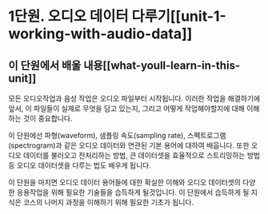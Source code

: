 # 1단원. 오디오 데이터 다루기[[unit-1-working-with-audio-data]]

## 이 단원에서 배울 내용[[what-youll-learn-in-this-unit]]

모든 오디오작업과 음성 작업은 오디오 파일부터 시작됩니다. 이러한 작업을 해결하기에 앞서, 이 파일들이 실제로 무엇을 담고 있는지, 그리고 어떻게 작업해야할지에 대해 이해하는 것이 중요합니다.

이 단원에선 파형(waveform), 샘플링 속도(sampling rate), 스펙트로그램(spectrogram)과 같은 오디오 데이터와 연관된 기본 용어에 대하여 배웁니다. 또한 오디오 데이터를 불러오고 전처리하는 방법, 큰 데이터셋을 효율적으로 스트리밍하는 방법 등 오디오 데이터셋을 다루는 법도 배우게 됩니다.

이 단원을 마치면 오디오 데이터 용어들에 대한 확실한 이해와 오디오 데이터셋의 다양한 응용작업을 위해 필요한 기술들을 습득하게 될것입니다. 이 단원에서 습득하게 될 지식은 코스의 나머지 과정을 이해하기 위해 필요한 기초가 됩니다.
